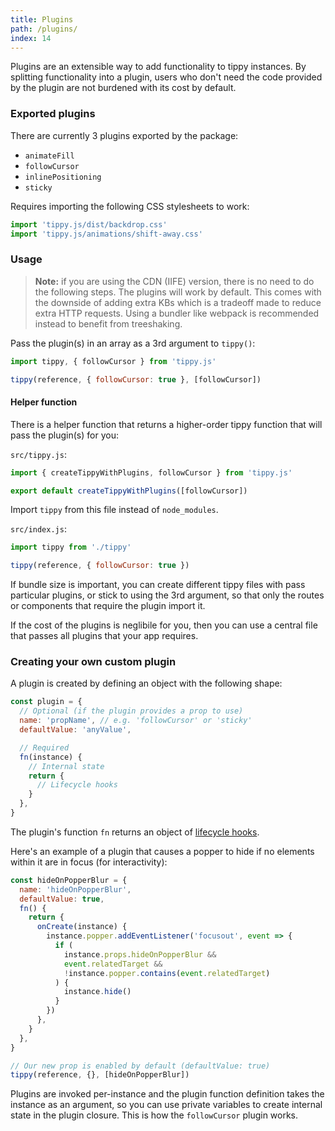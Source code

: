 ```yaml
---
title: Plugins
path: /plugins/
index: 14
---
```


Plugins are an extensible way to add functionality to tippy instances. By
splitting functionality into a plugin, users who don't need the code provided by
the plugin are not burdened with its cost by default.

### Exported plugins

There are currently 3 plugins exported by the package:

- `animateFill` <Emoji emoji="🖌️" />
- `followCursor`
- `inlinePositioning`
- `sticky`

<Emoji emoji="🖌️" /> Requires importing the following CSS stylesheets to work:

```js
import 'tippy.js/dist/backdrop.css'
import 'tippy.js/animations/shift-away.css'
```

### Usage

> **Note:** if you are using the CDN (IIFE) version, there is no need to do the
> following steps. The plugins will work by default. This comes with the
> downside of adding extra KBs which is a tradeoff made to reduce extra HTTP
> requests. Using a bundler like webpack is recommended instead to benefit from
> treeshaking.

Pass the plugin(s) in an array as a 3rd argument to `tippy()`:

```js
import tippy, { followCursor } from 'tippy.js'

tippy(reference, { followCursor: true }, [followCursor])
```

#### Helper function

There is a helper function that returns a higher-order tippy function that will
pass the plugin(s) for you:

`src/tippy.js`:

```js
import { createTippyWithPlugins, followCursor } from 'tippy.js'

export default createTippyWithPlugins([followCursor])
```

Import `tippy` from this file instead of `node_modules`.

`src/index.js`:

```js
import tippy from './tippy'

tippy(reference, { followCursor: true })
```

If bundle size is important, you can create different tippy files with pass
particular plugins, or stick to using the 3rd argument, so that only the routes
or components that require the plugin import it.

If the cost of the plugins is neglibile for you, then you can use a central file
that passes all plugins that your app requires.

### Creating your own custom plugin

A plugin is created by defining an object with the following shape:

```js
const plugin = {
  // Optional (if the plugin provides a prop to use)
  name: 'propName', // e.g. 'followCursor' or 'sticky'
  defaultValue: 'anyValue',

  // Required
  fn(instance) {
    // Internal state
    return {
      // Lifecycle hooks
    }
  },
}
```

The plugin's function `fn` returns an object of
[lifecycle hooks](/lifecycle-hooks).

Here's an example of a plugin that causes a popper to hide if no elements within
it are in focus (for interactivity):

```js
const hideOnPopperBlur = {
  name: 'hideOnPopperBlur',
  defaultValue: true,
  fn() {
    return {
      onCreate(instance) {
        instance.popper.addEventListener('focusout', event => {
          if (
            instance.props.hideOnPopperBlur &&
            event.relatedTarget &&
            !instance.popper.contains(event.relatedTarget)
          ) {
            instance.hide()
          }
        })
      },
    }
  },
}

// Our new prop is enabled by default (defaultValue: true)
tippy(reference, {}, [hideOnPopperBlur])
```

Plugins are invoked per-instance and the plugin function definition takes the
instance as an argument, so you can use private variables to create internal
state in the plugin closure. This is how the `followCursor` plugin works.

